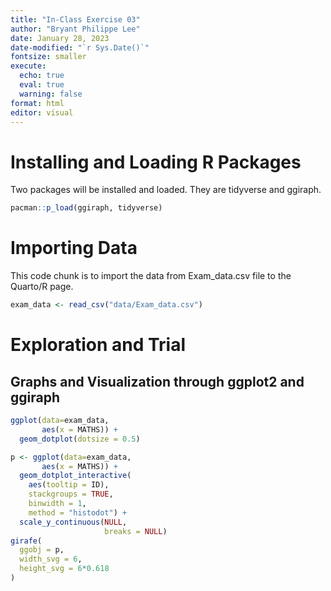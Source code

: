 ```yaml
---
title: "In-Class Exercise 03"
author: "Bryant Philippe Lee"
date: January 28, 2023
date-modified: "`r Sys.Date()`"
fontsize: smaller
execute: 
  echo: true
  eval: true
  warning: false
format: html
editor: visual
---
```


# Installing and Loading R Packages 

Two packages will be installed and loaded. They are tidyverse and ggiraph.

```r
pacman::p_load(ggiraph, tidyverse)
```

# Importing Data 

This code chunk is to import the data from Exam_data.csv file to the Quarto/R page.

```r
exam_data <- read_csv("data/Exam_data.csv")
```

# Exploration and Trial

## Graphs and Visualization through ggplot2 and ggiraph

```r
ggplot(data=exam_data,
       aes(x = MATHS)) +
  geom_dotplot(dotsize = 0.5)
```

```r
p <- ggplot(data=exam_data, 
       aes(x = MATHS)) +
  geom_dotplot_interactive(
    aes(tooltip = ID),
    stackgroups = TRUE, 
    binwidth = 1, 
    method = "histodot") +
  scale_y_continuous(NULL, 
                     breaks = NULL)
girafe(
  ggobj = p,
  width_svg = 6,
  height_svg = 6*0.618
)
```

